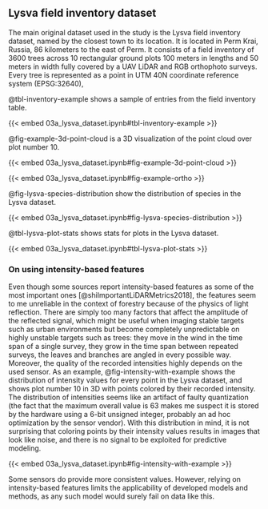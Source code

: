 ## Lysva field inventory dataset

The main original dataset used in the study is the Lysva field inventory dataset, named by the closest town to its location.
It is located in Perm Krai, Russia, 86 kilometers to the east of Perm.
It consists of a field inventory of 3600 trees across 10 rectangular ground plots 100 meters in lengths and 50 meters in width fully covered by a UAV LiDAR and RGB orthophoto surveys.
Every tree is represented as a point in UTM 40N coordinate reference system (EPSG:32640),


@tbl-inventory-example shows a sample of entries from the field inventory table.

{{< embed 03a_lysva_dataset.ipynb#tbl-inventory-example >}}

@fig-example-3d-point-cloud is a 3D visualization of the point cloud over plot number 10.

{{< embed 03a_lysva_dataset.ipynb#fig-example-3d-point-cloud >}}

{{< embed 03a_lysva_dataset.ipynb#fig-example-ortho >}}

@fig-lysva-species-distribution show the distribution of species in the Lysva dataset.

{{< embed 03a_lysva_dataset.ipynb#fig-lysva-species-distribution >}}

@tbl-lysva-plot-stats shows stats for plots in the Lysva dataset.

{{< embed 03a_lysva_dataset.ipynb#tbl-lysva-plot-stats >}}

### On using intensity-based features {#sec-intensity-based-features}

Even though some sources report intensity-based features as some of the most important ones [@shiImportantLiDARMetrics2018], the features seem to me unreliable in the context of forestry because of the physics of light reflection.
There are simply too many factors that affect the amplitude of the reflected signal, which might be useful when imaging stable targets such as urban environments but become completely unpredictable on highly unstable targets such as trees: they move in the wind in the time span of a single survey, they grow in the time span between repeated surveys, the leaves and branches are angled in every possible way.
Moreover, the quality of the recorded intensities highly depends on the used sensor.
As an example, @fig-intensity-with-example shows the distribution of intensity values for every point in the Lysva dataset, and shows plot number 10 in 3D with points colored by their recorded intensity.
The distribution of intensities seems like an artifact of faulty quantization (the fact that the maximum overall value is 63 makes me suspect it is stored by the hardware using a 6-bit unsigned integer, probably an ad hoc optimization by the sensor vendor).
With this distribution in mind, it is not surprising that coloring points by their intensity values results in images that look like noise, and there is no signal to be exploited for predictive modeling.

{{< embed 03a_lysva_dataset.ipynb#fig-intensity-with-example >}}

Some sensors do provide more consistent values.
However, relying on intensity-based features limits the applicability of developed models and methods, as any such model would surely fail on data like this.
